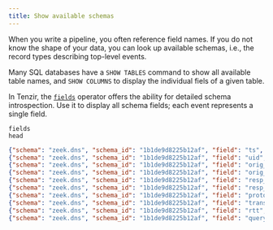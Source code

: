 ```yaml
---
title: Show available schemas
---
```


When you write a pipeline, you often reference field names. If you do not know
the shape of your data, you can look up available schemas, i.e., the record
types describing top-level events.

Many SQL databases have a `SHOW TABLES` command to show all available table
names, and `SHOW COLUMNS` to display the individual fiels of a given table.

In Tenzir, the [`fields`](/references/operators/fields) operator
offers the ability for detailed schema introspection. Use it to display all
schema fields; each event represents a single field.

```tql
fields
head
```

```json
{"schema": "zeek.dns", "schema_id": "1b1de9d8225b12af", "field": "ts", "path": ["ts"], "index": [0], "type": {"kind": "time", "category": "atomic", "lists": 0, "name": "", "attributes": []}}
{"schema": "zeek.dns", "schema_id": "1b1de9d8225b12af", "field": "uid", "path": ["uid"], "index": [1], "type": {"kind": "string", "category": "atomic", "lists": 0, "name": "", "attributes": [{"key": "index", "value": "hash"}]}}
{"schema": "zeek.dns", "schema_id": "1b1de9d8225b12af", "field": "orig_h", "path": ["id", "orig_h"], "index": [2, 0], "type": {"kind": "ip", "category": "atomic", "lists": 0, "name": "", "attributes": []}}
{"schema": "zeek.dns", "schema_id": "1b1de9d8225b12af", "field": "orig_p", "path": ["id", "orig_p"], "index": [2, 1], "type": {"kind": "uint64", "category": "atomic", "lists": 0, "name": "", "attributes": []}}
{"schema": "zeek.dns", "schema_id": "1b1de9d8225b12af", "field": "resp_h", "path": ["id", "resp_h"], "index": [2, 2], "type": {"kind": "ip", "category": "atomic", "lists": 0, "name": "", "attributes": []}}
{"schema": "zeek.dns", "schema_id": "1b1de9d8225b12af", "field": "resp_p", "path": ["id", "resp_p"], "index": [2, 3], "type": {"kind": "uint64", "category": "atomic", "lists": 0, "name": "", "attributes": []}}
{"schema": "zeek.dns", "schema_id": "1b1de9d8225b12af", "field": "proto", "path": ["proto"], "index": [3], "type": {"kind": "string", "category": "atomic", "lists": 0, "name": "", "attributes": []}}
{"schema": "zeek.dns", "schema_id": "1b1de9d8225b12af", "field": "trans_id", "path": ["trans_id"], "index": [4], "type": {"kind": "uint64", "category": "atomic", "lists": 0, "name": "", "attributes": []}}
{"schema": "zeek.dns", "schema_id": "1b1de9d8225b12af", "field": "rtt", "path": ["rtt"], "index": [5], "type": {"kind": "duration", "category": "atomic", "lists": 0, "name": "", "attributes": []}}
{"schema": "zeek.dns", "schema_id": "1b1de9d8225b12af", "field": "query", "path": ["query"], "index": [6], "type": {"kind": "string", "category": "atomic", "lists": 0, "name": "", "attributes": []}}
```
